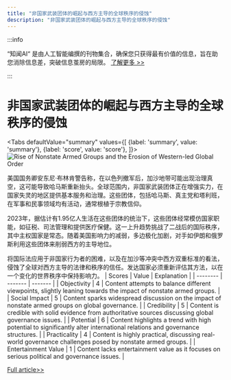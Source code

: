 ```yaml
---
title: "非国家武装团体的崛起与西方主导的全球秩序的侵蚀"
description: "非国家武装团体的崛起与西方主导的全球秩序的侵蚀"
---
```



:::info

“知闻AI“ 是由人工智能编撰的刊物集合，确保您只获得最有价值的信息，旨在助您消除信息差，突破信息茧房的局限。  [了解更多 >>](/)

:::

# 非国家武装团体的崛起与西方主导的全球秩序的侵蚀


<Tabs
	defaultValue="summary"
	values={[
	{label: 'summary', value: 'summary'},
	{label: 'score', value: 'score'},
]}>
<TabItem value="summary">
<img
  src="https://image.informedainews.com/2024/06/Pol-1N2-1717983330-0.jpg"
  alt="Rise of Nonstate Armed Groups and the Erosion of Western-led Global Order"
/>



美国国务卿安东尼·布林肯警告称，在以色列撤军后，加沙地带可能出现治理真空，这可能导致哈马斯重新抬头。全球范围内，非国家武装团体正在增强实力，在国家失灵的地区提供基本服务和治理。这些团体，包括哈马斯、真主党和塔利班，在军事和民事领域均有活动，通常根植于宗教信仰。

2023年，据估计有1.95亿人生活在这些团体的统治下，这些团体经常模仿国家职能，如征税、司法管理和提供医疗保健。这一上升趋势挑战了二战后的国际秩序，其中主权国家是常态。随着美国影响力的减弱，多边极化加剧，对手如伊朗和俄罗斯利用这些团体来削弱西方的主导地位。

将国际法应用于非国家行为者的困难，以及在加沙等冲突中西方双重标准的看法，侵蚀了全球对西方主导的法律和秩序的信任。发达国家必须重新评估其方法，以在一个变化的世界秩序中保持影响力。
</TabItem>
<TabItem value="score">
	| Scores     | Value   | Explanation |
	| -------- | ------- | ------- |
	| Objectivity  | 4    | Content attempts to balance different viewpoints, slightly leaning towards the impact of nonstate armed groups.    |
	| Social Impact | 5     | Content sparks widespread discussion on the impact of nonstate armed groups on global governance.    |
	| Credibility    | 5    | Content is credible with solid evidence from authoritative sources discussing global governance issues.    |
	| Potential    | 6    | Content highlights a trend with high potential to significantly alter international relations and governance structures.    |
	| Practicality    | 4    | Content is highly practical, discussing real-world governance challenges posed by nonstate armed groups.    |
	| Entertainment Value    | 1    | Content lacks entertainment value as it focuses on serious political and governance issues.    |
</TabItem>
</Tabs>

[Full article>>](https://asia.nikkei.com/Politics/Western-led-global-order-eroded-by-nonstate-armed-groups)
